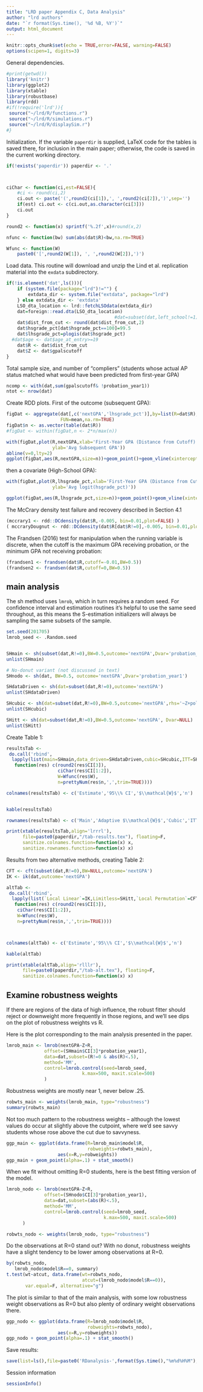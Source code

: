 ```yaml
---
title: "LRD paper Appendix C, Data Analysis"
author: "lrd authors"
date: "`r format(Sys.time(), '%d %B, %Y')`"
output: html_document
---
```


```r
knitr::opts_chunk$set(echo = TRUE,error=FALSE, warning=FALSE)
options(scipen=1, digits=3)
```

General dependencies.
```r
#print(getwd())
library('knitr')
library(ggplot2)
library(xtable)
library(robustbase)
library(rdd)
#if(!require('lrd')){
 source("~/lrd/R/functions.r")
 source("~/lrd/R/simulations.r")
 source("~/lrd/R/displaySim.r")
#}
```

Initialization.
If the variable `paperdir` is supplied, LaTeX code for the tables is saved there, for inclusion in the main paper; otherwise, the code is saved in the current working directory.

```r
if(!exists('paperdir')) paperdir <- '.'



ciChar <- function(ci,est=FALSE){
    #ci <- round(ci,2)
    ci.out <- paste('(',round2(ci[1]),', ',round2(ci[2]),')',sep='')
    if(est) ci.out <- c(ci.out,as.character(ci[3]))
    ci.out
}

round2 <- function(x) sprintf('%.2f',x)#round(x,2)

nfunc <- function(bw) sum(abs(dat$R)<bw,na.rm=TRUE)

Wfunc <- function(W)
    paste0('[',round2(W[1]), ', ',round2(W[2]),')')


```


Load data. This routine will download and unzip the Lind et al. replication
material into the `exdata` subdirectory.
```r
if(!is.element('dat',ls())){
    if (system.file(package="lrd")!="") {
        extdata_dir <- system.file("extdata", package="lrd")
    } else extdata_dir <- 'extdata'
    LSO_dta_location <- lrd::fetchLSOdata(extdata_dir)
    dat=foreign::read.dta(LSO_dta_location)
                                        #dat=subset(dat,left_school!=1)
    dat$dist_from_cut <- round(dat$dist_from_cut,2)
    dat$hsgrade_pct[dat$hsgrade_pct==100]=99.5
    dat$lhsgrade_pct=plogis(dat$hsgrade_pct)
  #dat$age <- dat$age_at_entry>=19
    dat$R <- dat$dist_from_cut
    dat$Z <- dat$gpalscutoff
}
```

Total sample size, and number of "compliers" (students whose actual AP
status matched what would have been predicted from first-year GPA)
```r
ncomp <- with(dat,sum(gpalscutoff& !probation_year1))
ntot <- nrow(dat)
```

Create RDD plots. First of the outcome (subsequent GPA):
```r

figDat <- aggregate(dat[,c('nextGPA','lhsgrade_pct')],by=list(R=dat$R),
                    FUN=mean,na.rm=TRUE)
figDat$n <- as.vector(table(dat$R))
#figDat <- within(figDat,n <- 2*n/max(n))

with(figDat,plot(R,nextGPA,xlab='First-Year GPA (Distance from Cutoff)',
                 ylab='Avg Subsequent GPA'))
abline(v=0,lty=2)
ggplot(figDat,aes(R,nextGPA,size=n))+geom_point()+geom_vline(xintercept=0,linetype='dotted')+xlab('First-Year GPA (Distance from Cutoff)')+ylab('Avg Subsequent GPA')+scale_size_continuous(range=c(0.2,2),guide=FALSE)
```
then a covariate (High-School GPA):
```r
with(figDat,plot(R,lhsgrade_pct,xlab='First-Year GPA (Distance from Cutoff)',
                 ylab='Avg logit(hsgrade_pct)'))

ggplot(figDat,aes(R,lhsgrade_pct,size=n))+geom_point()+geom_vline(xintercept=0,linetype='dotted')+xlab('First-Year GPA (Distance from Cutoff)')+ylab('Avg logit(hsgrade_pct)')+scale_size_continuous(range=c(0.2,2),guide=FALSE)

```

The McCrary density test failure and recovery described in Section 4.1
```r
(mccrary1 <- rdd::DCdensity(dat$R,-0.005, bin=0.01,plot=FALSE) )
( mccraryDougnut <- rdd::DCdensity(dat$R[dat$R!=0],-0.005, bin=0.01,plot=FALSE) )
```

The Frandsen (2016) test for manipulation when the
running variable is discrete, when the cutoff is the maximum GPA
receiving probation, or the minimum GPA not receiving probation:
```r
(frandsen1 <- frandsen(dat$R,cutoff=-0.01,BW=0.5))
(frandsen2 <- frandsen(dat$R,cutoff=0,BW=0.5))
```



## main analysis ##

The sh method uses `lmrob`, which in turn requires a random
seed.  For confidence interval and estimation routines it's
helpful to use the same seed throughout, as this means the
S-estimation initializers will always be sampling the same
subsets of the sample.


```r
set.seed(201705)
lmrob_seed <- .Random.seed


SHmain <- sh(subset(dat,R!=0),BW=0.5,outcome='nextGPA',Dvar='probation_year1')
unlist(SHmain)

# No-donut variant (not discussed in text)
SHnodo <- sh(dat, BW=0.5, outcome='nextGPA',Dvar='probation_year1')

SHdataDriven <- sh(dat=subset(dat,R!=0),outcome='nextGPA')
unlist(SHdataDriven)

SHcubic <- sh(dat=subset(dat,R!=0),BW=0.5,outcome='nextGPA',rhs='~Z+poly(R,3)')
unlist(SHcubic)

SHitt <- sh(dat=subset(dat,R!=0),BW=0.5,outcome='nextGPA', Dvar=NULL)
unlist(SHitt)
```

Create Table 1:
```r

resultsTab <-
 do.call('rbind',
  lapply(list(main=SHmain,data_driven=SHdataDriven,cubic=SHcubic,ITT=SHitt),
   function(res) c(round2(res$CI[3]),
                   ciChar(res$CI[1:2]),
                   W=Wfunc(res$W),
                   n=prettyNum(res$n,',',trim=TRUE))))

colnames(resultsTab) <- c('Estimate','95\\% CI','$\\mathcal{W}$','n')


kable(resultsTab)

rownames(resultsTab) <- c('Main','Adaptive $\\mathcal{W}$','Cubic','ITT')

print(xtable(resultsTab,align='lrrrl'),
      file=paste0(paperdir,"/tab-results.tex"), floating=F,
      sanitize.colnames.function=function(x) x,
      sanitize.rownames.function=function(x) x)
```

Results from two alternative methods, creating Table 2:
```r
CFT <- cft(subset(dat,R!=0),BW=NULL,outcome='nextGPA')
IK <- ik(dat,outcome='nextGPA')

altTab <-
 do.call('rbind',
  lapply(list(`Local Linear`=IK,Limitless=SHitt,`Local Permutation`=CFT),
   function(res) c(round2(res$CI[3]),
    ciChar(res$CI[1:2]),
    W=Wfunc(res$W),
    n=prettyNum(res$n,',',trim=TRUE))))



colnames(altTab) <- c('Estimate','95\\% CI','$\\mathcal{W}$','n')

kable(altTab)

print(xtable(altTab,align='rlllr'),
      file=paste0(paperdir,"/tab-alt.tex"), floating=F,
      sanitize.colnames.function=function(x) x)
```


## Examine robustness weights

If there are regions of the data of high influence, the robust fitter
should reject or downweight more frequently in those regions, and we'll see dips
on the plot of robustness weights vs R.

Here is the plot corresponding to the main analysis presented in the paper.
```r
lmrob_main <- lmrob(nextGPA~Z+R,
              offset=(SHmain$CI[3]*probation_year1),
              data=dat,subset=(R!=0 & abs(R)<.5),
              method='MM',
              control=lmrob.control(seed=lmrob_seed,
                            k.max=500, maxit.scale=500)
              )
```

Robustness weights are mostly near 1, never below .25.
```r
robwts_main <- weights(lmrob_main, type="robustness")
summary(robwts_main)
```

Not too much pattern to the robustness weights --
although the lowest values do occur at slightly above
the cutpoint, where we'd see savvy students whose
rose above the cut due to savvyness.

```r
ggp_main <- ggplot(data.frame(R=lmrob_main$model$R,
                              robweights=robwts_main),
                   aes(x=R,y=robweights))
ggp_main + geom_point(alpha=.1) + stat_smooth()
```

When we fit without omitting R=0 students, here is
the best fitting version of the model.

```r
lmrob_nodo <- lmrob(nextGPA~Z+R,
              offset=(SHnodo$CI[3]*probation_year1),
              data=dat,subset=(abs(R)<.5),
              method='MM',
              control=lmrob.control(seed=lmrob_seed,
                                    k.max=500, maxit.scale=500)
      )

robwts_nodo <- weights(lmrob_nodo, type="robustness")
```

Do the observations at R=0 stand out?
With no donut, robustness weights have a slight tendency
to be lower among observations at R=0.

```r
by(robwts_nodo,
   lmrob_nodo$model$R==0, summary)
t.test(wt~atcut, data.frame(wt=robwts_nodo,
                            atcut=(lmrob_nodo$model$R==0)),
       var.equal=F, alternative="g")
```

The plot is similar to that of the main analysis,
with some low robustness weight observations as R=0
but also plenty of ordinary weight observations there.
```r
ggp_nodo <- ggplot(data.frame(R=lmrob_nodo$model$R,
                              robweights=robwts_nodo),
                   aes(x=R,y=robweights))
ggp_nodo + geom_point(alpha=.1) + stat_smooth()
```


Save results:
```r
save(list=ls(),file=paste0('RDanalysis-',format(Sys.time(),"%m%d%H%M"),'.RData'))
```

Session information
```r
sessionInfo()
```



